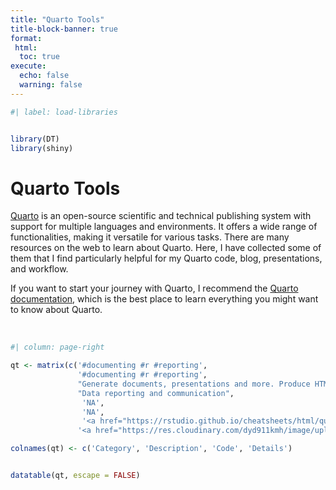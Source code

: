 ```yaml
---
title: "Quarto Tools"
title-block-banner: true
format: 
 html: 
  toc: true
execute: 
  echo: false
  warning: false
---
```


```r
#| label: load-libraries


library(DT)
library(shiny)

```

# Quarto Tools

[Quarto](https://quarto.org/) is an open-source scientific and technical publishing system with support for multiple languages and environments. It offers a wide range of functionalities, making it versatile for various tasks. There are many resources on the web to learn about Quarto. Here, I have collected some of them that I find particularly helpful for my Quarto code, blog, presentations, and workflow.

If you want to start your journey with Quarto, I recommend the [Quarto documentation](https://quarto.org/), which is the best place to learn everything you might want to know about Quarto.

<br>

```r
#| column: page-right

qt <- matrix(c('#documenting #r #reporting', 
               '#documenting #r #reporting',
               "Generate documents, presentations and more. Produce HTML, PDF, MS Word, reveal.js, MS Powerpoint, Beamer, websites, blogs, books",
               "Data reporting and communication",
                'NA',
                'NA',
                '<a href="https://rstudio.github.io/cheatsheets/html/quarto.html">Publish and Share with Quarto :: Cheatsheet</a>',
               '<a href="https://res.cloudinary.com/dyd911kmh/image/upload/v1676540721/Marketing/Blog/Quarto_Cheat_Sheet.pdf">Quarto Cheat Sheet</a>'), ncol = 4)

colnames(qt) <- c('Category', 'Description', 'Code', 'Details')


datatable(qt, escape = FALSE) 
          
          


```

